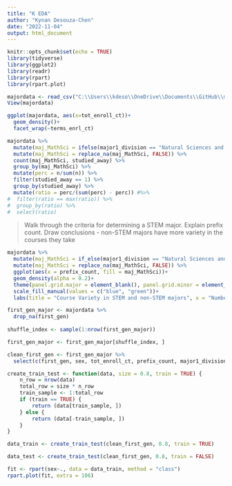 ```yaml
---
title: "K EDA"
author: "Kynan Desouza-Chen"
date: "2022-11-04"
output: html_document
---
```


```r
knitr::opts_chunk$set(echo = TRUE)
library(tidyverse)
library(ggplot2)
library(readr)
library(rpart)
library(rpart.plot)
```

```r
majordata <- read_csv("C:\\Users\\kdeso\\OneDrive\\Documents\\GitHub\\majordata.csv")
View(majordata)
```

```r
ggplot(majordata, aes(x=tot_enroll_ct))+
  geom_density()+
  facet_wrap(~terms_enrl_ct)
```

```r
majordata %>%
  mutate(maj_MathSci = ifelse(major1_division == "Natural Sciences and Mathematics" | major2_division == "Natural Sciences and Mathematics" | major3_division == "Natural Sciences and Mathematics", TRUE, FALSE)) %>% 
  mutate(maj_MathSci = replace_na(maj_MathSci, FALSE)) %>%
  count(maj_MathSci, studied_away) %>%
  group_by(maj_MathSci) %>%
  mutate(perc = n/sum(n)) %>%
  filter(studied_away == 1) %>%
  group_by(studied_away) %>%
  mutate(ratio = perc/(sum(perc) - perc)) #%>%
#  filter(ratio == max(ratio)) %>%
#  group_by(ratio) %>%
#  select(ratio)
```

> Walk through the criteria for determining a STEM major. Explain prefix count. Draw conclusions - non-STEM majors have more variety in the courses they take

```r
majordata %>%
  mutate(maj_MathSci = if_else(major1_division == "Natural Sciences and Mathematics" | major2_division == "Natural Sciences and Mathematics" | major3_division == "Natural Sciences and Mathematics", TRUE, FALSE)) %>% 
  mutate(maj_MathSci = replace_na(maj_MathSci, FALSE)) %>%
  ggplot(aes(x = prefix_count, fill = maj_MathSci))+
  geom_density(alpha = 0.2)+
  theme(panel.grid.major = element_blank(), panel.grid.minor = element_blank())+
  scale_fill_manual(values = c("blue", "green"))+
  labs(title = "Course Variety in STEM and non-STEM majors", x = "Number of Unique Departments with a Class Taken", y = "Density", fill = "STEM major")
```

```r
first_gen_major <- majordata %>% 
  drop_na(first_gen)
  
shuffle_index <- sample(1:nrow(first_gen_major))

first_gen_major <- first_gen_major[shuffle_index, ]

clean_first_gen <- first_gen_major %>%
  select(c(first_gen, sex, tot_enroll_ct, prefix_count, major1_division))

create_train_test <- function(data, size = 0.8, train = TRUE) {
    n_row = nrow(data)
    total_row = size * n_row
    train_sample <- 1:total_row
    if (train == TRUE) {
        return (data[train_sample, ])
    } else {
        return (data[-train_sample, ])
    }
}

data_train <- create_train_test(clean_first_gen, 0.8, train = TRUE)

data_test <- create_train_test(clean_first_gen, 0.8, train = FALSE)

fit <- rpart(sex~., data = data_train, method = "class")
rpart.plot(fit, extra = 106)
```







